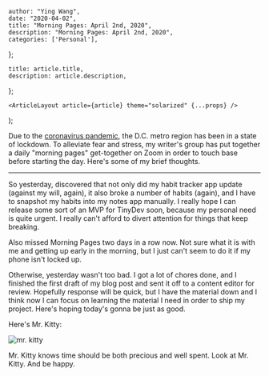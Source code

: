 

    author: "Ying Wang",
    date: "2020-04-02",
    title: "Morning Pages: April 2nd, 2020",
    description: "Morning Pages: April 2nd, 2020",
    categories: ['Personal'],
};

    title: article.title,
    description: article.description,
};

    <ArticleLayout article={article} theme="solarized" {...props} />
);


Due to the [coronavirus
pandemic](https://en.wikipedia.org/wiki/2019-20_coronavirus_pandemic), the D.C.
metro region has been in a state of lockdown. To alleviate fear and stress, my
writer's group has put together a daily "morning pages" get-together on Zoom in
order to touch base before starting the day. Here's some of my brief thoughts.

---

So yesterday, discovered that not only did my habit tracker app update (against
my will, again), it also broke a number of habits (again), and I have to
snapshot my habits into my notes app manually. I really hope I can release some
sort of an MVP for TinyDev soon, because my personal need is quite urgent. I
really can't afford to divert attention for things that keep breaking.

Also missed Morning Pages two days in a row now. Not sure what it is with me and
getting up early in the morning, but I just can't seem to do it if my phone
isn't locked up.

Otherwise, yesterday wasn't too bad. I got a lot of chores done, and I finished
the first draft of my blog post and sent it off to a content editor for review.
Hopefully response will be quick, but I have the material down and I think now I
can focus on learning the material I need in order to ship my project. Here's
hoping today's gonna be just as good.

Here's Mr. Kitty:

![mr. kitty](/img/posts/2020/04/02/morning_pages.jpg)

Mr. Kitty knows time should be both precious and well spent. Look at Mr. Kitty.
And be happy.

